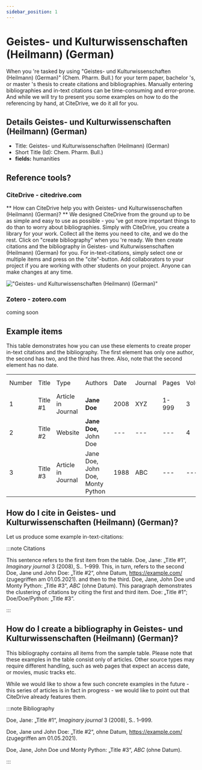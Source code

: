 ```yaml
---
sidebar_position: 1
---
```


# Geistes- und Kulturwissenschaften (Heilmann) (German)

When you 're tasked by using "Geistes- und Kulturwissenschaften (Heilmann) (German)" (Chem. Pharm. Bull.) for your term paper, bachelor 's, or master 's thesis to create citations and bibliographies.
Manually entering bibliographies and in-text citations can be time-consuming and error-prone. And while we will try to present you some examples on how to do the referencing by hand, at CiteDrive, we do it all for you.

## Details  Geistes- und Kulturwissenschaften (Heilmann) (German)
* Title: Geistes- und Kulturwissenschaften (Heilmann) (German)
* Short Title (Id): Chem. Pharm. Bull.)
* **fields:** humanities

## Reference tools?
### CiteDrive - citedrive.com
** How can CiteDrive help you with Geistes- und Kulturwissenschaften (Heilmann) (German)? **
We designed CiteDrive from the ground up to be as simple and easy to use as possible - you 've got more important things to do than to worry about bibliographies. Simply with CiteDrive, you create a library for your work. Collect all the items you need to cite, and we do the rest. Click on "create bibliography" when you 're ready. We then create citations and the bibliography in Geistes- und Kulturwissenschaften (Heilmann) (German) for you. For in-text-citations, simply select one or multiple items and press on the "cite"-button. Add collaborators to your project if you are working with other students on your project. Anyone can make changes at any time.


!["Geistes- und Kulturwissenschaften (Heilmann) (German)"](images/geistes-und-kulturwissenschaften-heilmann-german.svg "Choose Geistes- und Kulturwissenschaften (Heilmann) (German) in the CiteDrive App")

### Zotero - zotero.com

coming soon

## Example items

This table demonstrates how you can use these elements to create proper in-text citations and the bibliography. The first element has only one author, the second has two, and the third has three. Also, note that the second element has no date.


<table>
  <tr>
   <td>Number
   </td>
   <td>Title
   </td>
   <td>Type
   </td>
   <td>Authors
   </td>
   <td>Date
   </td>
   <td>Journal
   </td>
   <td>Pages
   </td>
   <td>Volume
   </td>
   <td>Issue
   </td>
   <td>Access Date
   </td>
  </tr>
  <tr>
   <td>1
   </td>
   <td>Title #1
   </td>
   <td>Article in Journal
   </td>
   <td><strong>Jane Doe</strong>
   </td>
   <td>2008
   </td>
   <td>XYZ
   </td>
   <td>1-999
   </td>
   <td>3
   </td>
   <td>2
   </td>
   <td>--
   </td>
  </tr>
  <tr>
   <td>
2
   </td>
   <td>Title #2
   </td>
   <td>Website
   </td>
   <td><strong>Jane Doe, </strong>John Doe
   </td>
   <td>---
   </td>
   <td>---
   </td>
   <td>---
   </td>
   <td>4
   </td>
   <td>---
   </td>
   <td>2020-05-01
   </td>
  </tr>
  <tr>
   <td>3
   </td>
   <td>Title #3
   </td>
   <td>Article in Journal
   </td>
   <td>Jane Doe, John Doe, Monty Python
   </td>
   <td>1988
   </td>
   <td>ABC
   </td>
   <td>---
   </td>
   <td>---
   </td>
   <td>16
   </td>
   <td>---
   </td>
  </tr>
</table>



## How do I cite in  Geistes- und Kulturwissenschaften (Heilmann) (German)?

Let us produce some example in-text-citations:

:::note Citations


This sentence refers to the first item from the table. Doe, Jane: „Title #1“, <i>Imaginary journal</i> 3 (2008), S.. 1–999. This, in turn, refers to the second Doe, Jane und John  Doe: „Title #2“, ohne Datum, https://example.com/ (zugegriffen am 01.05.2021).
and then to the third.  Doe, Jane, John Doe und Monty Python: „Title #3“, <i>ABC</i> (ohne Datum).
This paragraph demonstrates the clustering of citations by citing the first and third item. Doe: „Title #1“; Doe/Doe/Python: „Title #3“.

:::

## How do I create a bibliography in Geistes- und Kulturwissenschaften (Heilmann) (German)?

This bibliography contains all items from the sample table. Please note that these examples in the table consist only of articles. Other source types may require different handling, such as web pages that expect an access date, or movies, music tracks etc.

While we would like to show a few such concrete examples in the future - this series of articles is in fact in progress - we would like to point out that CiteDrive already features them.

:::note Bibliography

Doe, Jane: „Title #1“, <i>Imaginary journal</i> 3 (2008), S.. 1–999.

Doe, Jane und John  Doe: „Title #2“, ohne Datum, https://example.com/ (zugegriffen am 01.05.2021).

Doe, Jane, John Doe und Monty Python: „Title #3“, <i>ABC</i> (ohne Datum).



:::


        